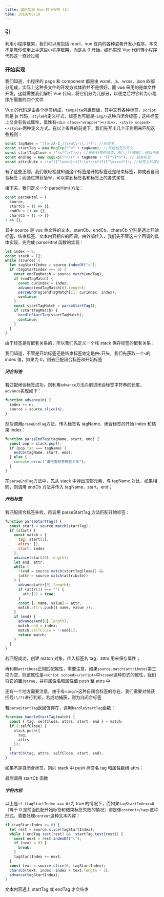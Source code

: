```yaml
---
title: 如何实现 Vue 转小程序 (1)
time: 2019/08/19
---
```


### 引

利用小程序框架，我们可以用包括 react、vue 在内的各种姿势开发小程序，本文不是教你使用上手这些小程序框架，而是从 0 开始，编码实现 Vue 代码转小程序代码这一奇妙过程

### 开始实现

我们知道，小程序的 page 和 component 都是由 wxml、js、wxss、json 四部分组成，实际上这种多文件的开发方式体验并不是很好，而 vue 采用的是单文件开发。这就需要我们解析 Vue 代码，将它们分为几部分，以便之后将它转为小程序所需要的四个文件

Vue 的代码是由各个标签组成，`tempalte`包裹模版，其中又有各种标签，`script`则是 js 代码，`style`内定义样式，标签也可能是`<img/>`这种自闭合标签；这些标签上又会有各式属性，属性有`<div class="wrapper"></div>`、`<style scoped></style>`两种定义方式。在以上条件的前提下，我们先写出几个正则用来匹配这些规则：

```js
const tagName = "([a-zA-Z_][\\w\\-\\.]*)"; //标签名
const startTag = new RegExp("^<" + tagName); //开始标签的开头
const startTagClose = /^\s*(\/?)>/; //开始标签的结束，用(\/?)捕获/，得以判断是否为自闭合标签
const endTag = new RegExp("^</(" + tagName + ")[^>]*>"); // 结束标签
const attribute = /\s*([^\s<>=]+)(?:\s*=\s*)?([^\s<>=]*)/; //标签上的属性
```

有了这些正则，我们很轻松就知道这个标签是开始标签还是结束标签，抑或者自闭合标签；而通过捕获括号，可以拿到标签名和标签上的各式属性

接下来，我们定义一个 parseHtml 方法：

```js
const parseHtml = (
  source,
  startCb = () => {},
  endCb = () => {},
  charsCb = () => {}
) => {};
```

其中 source 是 vue 单文件的文本，startCb、endCb、charsCb 分别是遇上开始标签、结束标签、文本内容相应的回调，由外部传入，我们先不管这三个回调的具体实现，先完成 parseHtml 函数的实现：

```js
let index = 0;
const stack = [];
while (source) {
  let tagStartIndex = source.indexOf("<");
  if (tagStartIndex === 0) {
    const endTagMatch = source.match(endTag);
    if (endTagMatch) {
      const curIndex = index;
      advance(endTagMatch[0].length);
      parseEndTag(endTagMatch[1], curIndex, index);
      continue;
    }
    const startTagMatch = parseStartTag();
    if (startTagMatch) {
      handleStartTag(startTagMatch);
      continue;
    }
  }
}
```

由于标签是有嵌套关系的，所以我们先定义一个栈 stack 保存标签的嵌套关系；

我们知道，不管是开始标签还是结束标签肯定是由`<`开头，我们先获取一个`<`的 index 值，如果为 0，则去匹配闭合标签和开始标签

##### 闭合标签

若匹配闭合标签成功，则利用`advance`方法向前进闭合标签字符串的长度，`advance`实现如下：

```js
function advance(n) {
  index += n;
  source = source.slice(n);
}
```

然后调用`praseEndTag`方法，传入标签名 tagName，闭合标签的开始 index 和结束 index：

```js
function parseEndTag(tagName, start, end) {
  const pop = stack.pop();
  if (pop.tag === tagName) {
    endCb(tagName, start, end);
  } else {
    console.error("请检查标签嵌套关系");
  }
}
```

在`parseEndTag`方法中，先从 stack 中弹出顶部元素，与 tagName 对比，如果相同，则调用 endCb 方法并传入 tagName，start，end；

##### 开始标签

若匹配闭合标签失败，再调用 parseStartTag 方法匹配开始标签：

```js
function parseStartTag() {
  const start = source.match(startTag);
  if (start) {
    const match = {
      tag: start[1],
      attrs: [],
      start: index
    };
    advance(start[0].length);
    let end, attr;
    while (
      !(end = source.match(startTagClose)) &&
      (attr = source.match(attribute))
    ) {
      advance(attr[0].length);
      if (attr[2] === "") {
        attr[2] = true;
      }
      const [, name, value] = attr;
      match.attrs.push({ name, value });
    }
    if (end) {
      advance(end[0].length);
      match.end = index;
      match.selfClose = !!end[1];
      return match;
    }
  }
}
```

若匹配成功，创建 match 对象，传入标签名 tag，attrs 用来保存属性；

再利用`attribute`正则匹配属性，需要注意，如果`source.match(attribute)`第三项为空，则该属性是`<script scoped></script>`中`scoped`这种形式的属性，我们将它的置为`true`，并将属性名和属性值 push 至 attrs 中

还有一个地方需要注意，由于有`<img/>`这种自闭合标签的存在，我们需要对捕获括号`(\/?)`进行判断，若成功捕获，则为自闭合标签

若`parseStartTag`返回值存在，调用`handleStartTag`函数：

```js
function handleStartTag(match) {
  const { tag, selfClose, attrs, start, end } = match;
  if (!selfClose) {
    stack.push({
      tag,
      attrs
    });
  }
  startCb(tag, attrs, selfClose, start, end);
}
```

如果不是自闭合标签，则向 stack 中 push 标签名 tag 和属性数组 attrs；

最后调用 startCb 函数

##### 字符内容

以上是`if (tagStartIndex === 0)`为 true 的情况下，而如果`tagStartIndex>=0`（等于 0 是前面匹配开始标签和结束标签失败的情况）则是像`content</tag>`这种形式，需要处理`content`这种文本内容：

```js
if (tagStartIndex >= 0) {
  let rest = source.slice(tagStartIndex);
  while (!endTag.test(rest) && !startTag.test(rest)) {
    const next = rest.indexOf("<");
    if (next < 0) {
      break;
    }
    tagStartIndex += next;
  }
  const text = source.slice(0, tagStartIndex);
  charsCb(text, index, index + text.length - 1);
  advance(tagStartIndex);
}
```

文本内容遇上 startTag 或 endTag 才会结束
